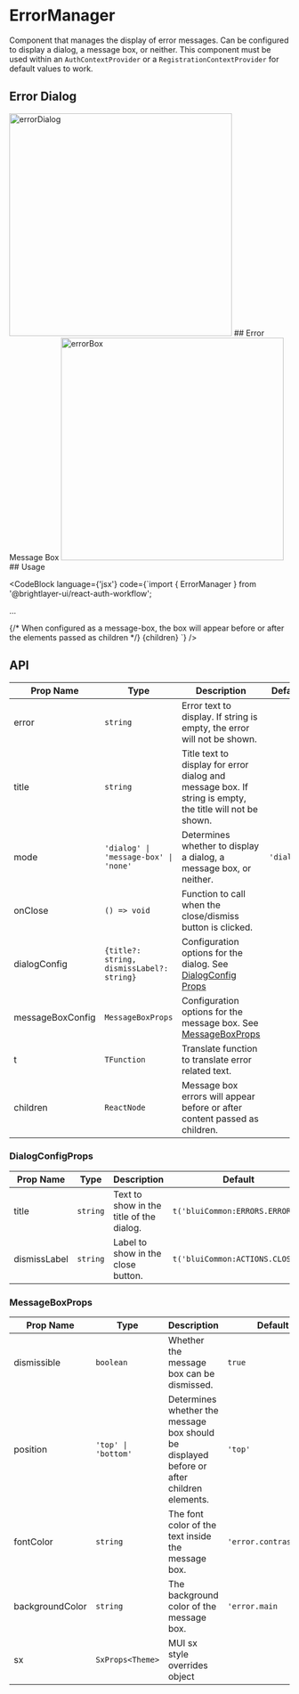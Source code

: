 
# ErrorManager

Component that manages the display of error messages. Can be configured to display a dialog, a message box, or neither. This component must be used within an `AuthContextProvider` or a `RegistrationContextProvider` for default values to work.

## Error Dialog

<img width="400" alt="errorDialog" src={errorDialog} />
## Error Message Box
<img width="400" alt="errorBox" src={errorBox} />
## Usage

<CodeBlock
    language={'jsx'}
    code={`import { ErrorManager } from '@brightlayer-ui/react-auth-workflow';

...

<ErrorManager>
    {/* When configured as a message-box, the box will appear before or after the elements passed as children */}
    {children}
</ErrorManager>
`} />

## API

| Prop Name        | Type                                      | Description                                                                                              | Default    |
| ---------------- | ----------------------------------------- | -------------------------------------------------------------------------------------------------------- | ---------- |
| error            | `string`                                  | Error text to display. If string is empty, the error will not be shown.                                  |            |
| title            | `string`                                  | Title text to display for error dialog and message box. If string is empty, the title will not be shown. |            |
| mode             | `'dialog' \| 'message-box' \| 'none'`     | Determines whether to display a dialog, a message box, or neither.                                       | `'dialog'` |
| onClose          | `() => void`                              | Function to call when the close/dismiss button is clicked.                                               |            |
| dialogConfig     | `{title?: string, dismissLabel?: string}` | Configuration options for the dialog. See [DialogConfig Props](#dialogconfigprops)                       |            |
| messageBoxConfig | `MessageBoxProps`                         | Configuration options for the message box. See [MessageBoxProps](#messageboxprops)                       |            |
| t                | `TFunction`                               | Translate function to translate error related text.                                                      |            |
| children         | `ReactNode`                               | Message box errors will appear before or after content passed as children.                               |            |

### DialogConfigProps

| Prop Name    | Type     | Description                              | Default                         |
| ------------ | -------- | ---------------------------------------- | ------------------------------- |
| title        | `string` | Text to show in the title of the dialog. | `t('bluiCommon:ERRORS.ERROR')`  |
| dismissLabel | `string` | Label to show in the close button.       | `t('bluiCommon:ACTIONS.CLOSE')` |

### MessageBoxProps

| Prop Name       | Type                | Description                                                                               | Default                |
| --------------- | ------------------- | ----------------------------------------------------------------------------------------- | ---------------------- |
| dismissible     | `boolean`           | Whether the message box can be dismissed.                                                 | `true`                 |
| position        | `'top' \| 'bottom'` | Determines whether the message box should be displayed before or after children elements. | `'top'`                |
| fontColor       | `string`            | The font color of the text inside the message box.                                        | `'error.contrastText'` |
| backgroundColor | `string`            | The background color of the message box.                                                  | `'error.main`          |
| sx              | `SxProps<Theme>`    | MUI sx style overrides object                                                             |                        |
